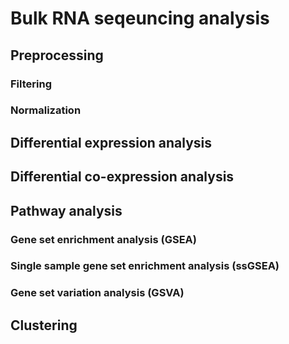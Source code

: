 # Bulk RNA seqeuncing analysis

## Preprocessing

### Filtering

### Normalization


## Differential expression analysis

## Differential co-expression analysis

## Pathway analysis

### Gene set enrichment analysis (GSEA)

### Single sample gene set enrichment analysis (ssGSEA)

### Gene set variation analysis (GSVA)

## Clustering